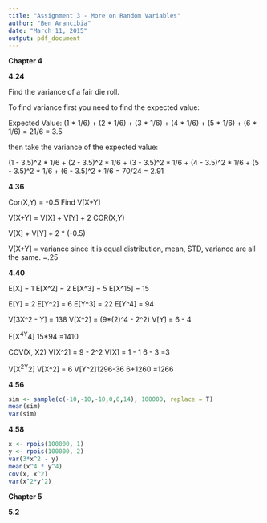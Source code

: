 ```yaml
---
title: "Assignment 3 - More on Random Variables"
author: "Ben Arancibia"
date: "March 11, 2015"
output: pdf_document
---
```

__**Chapter 4**__

**4.24**

Find the variance of a fair die roll.

To find variance first you need to find the expected value: 

Expected Value: 
(1 * 1/6) + (2 * 1/6) + (3 * 1/6) + (4 * 1/6) + (5 * 1/6) + (6 * 1/6) = 21/6 = 3.5

then take the variance of the expected value:

(1 - 3.5)^2 * 1/6 + (2 - 3.5)^2 * 1/6 + (3 - 3.5)^2 * 1/6  + (4 - 3.5)^2 * 1/6 + (5 - 3.5)^2 * 1/6 + (6 - 3.5)^2 * 1/6
= 70/24 
= 2.91


**4.36**

Cor(X,Y) = -0.5
Find V[X+Y]

V[X+Y] = V[X] + V[Y] + 2 COR(X,Y)

V[X] + V[Y] + 2 * (-0.5)

V[X+Y] = variance since it is equal distribution, mean, STD, variance are all the same.
=.25

**4.40**

E[X] = 1
E[X^2] = 2
E[X^3] = 5
E[X^15] = 15

E[Y] = 2
E[Y^2] = 6 
E[Y^3] = 22
E[Y^4] = 94

V[3X^2 - Y] = 138
V[X^2] = (9*(2)^4 - 2^2)
V[Y] = 6 - 4

E[X^4Y^4]
15*94
=1410

COV(X, X2)
V[X^2] = 9 - 2^2
V[X] = 1 - 1
6 - 3
=3

V[X^2Y^2]
V[X^2] = 6
V[Y^2]1296-36
6+1260
=1266


**4.56**
```r
sim <- sample(c(-10,-10,-10,0,0,14), 100000, replace = T)
mean(sim)
var(sim)

```

**4.58**

```r
x <- rpois(100000, 1)
y <- rpois(100000, 2)
var(3*x^2 - y)
mean(x^4 * y^4)
cov(x, x^2)
var(x^2*y^2)

```


__**Chapter 5**__

**5.2**












